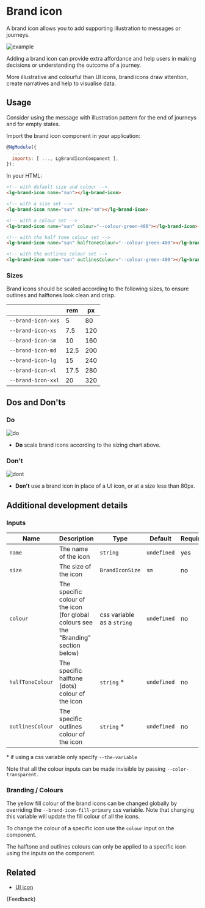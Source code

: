 
<Meta title="Foundations/Brand icon/Guide" />

# Brand icon

<p class="standfirst">A brand icon allows you to add supporting illustration to messages or journeys.</p>

![example](docs/brand-icon/example.png)

Adding a brand icon can provide extra affordance and help users in making decisions or understanding the outcome of a journey.

More illustrative and colourful than UI icons, brand icons draw attention, create narratives and help to visualise data.

## Usage

Consider using the message with illustration pattern for the end of journeys and for empty states.

Import the brand icon component in your application:

```js
@NgModule({
  ...
  imports: [ ..., LgBrandIconComponent ],
});
```

In your HTML:

```html
<!-- with default size and colour -->
<lg-brand-icon name="sun"></lg-brand-icon>

<!-- with a size set -->
<lg-brand-icon name="sun" size="sm"></lg-brand-icon>

<!-- with a colour set -->
<lg-brand-icon name="sun" colour="--colour-green-400"></lg-brand-icon>

<!-- with the half tone colour set -->
<lg-brand-icon name="sun" halfToneColour="--colour-green-400"></lg-brand-icon>

<!-- with the outlines colour set -->
<lg-brand-icon name="sun" outlinesColour="--colour-green-400"></lg-brand-icon>
```

### Sizes

Brand icons should be scaled according to the following sizes, to ensure outlines and halftones look clean and crisp.

|                    | **rem** | **px** |
|--------------------|---------|--------|
| `--brand-icon-xxs` | 5       | 80     |
| `--brand-icon-xs`  | 7.5     | 120    |
| `--brand-icon-sm`  | 10      | 160    |
| `--brand-icon-md`  | 12.5    | 200    |
| `--brand-icon-lg`  | 15      | 240    |
| `--brand-icon-xl`  | 17.5    | 280    |
| `--brand-icon-xxl` | 20      | 320    |

## Dos and Don'ts

### Do

![do](docs/brand-icon/do.png)

* **Do** scale brand icons according to the sizing chart above.

### Don't

![dont](docs/brand-icon/dont.png)

* **Don't** use a brand icon in place of a UI icon, or at a size less than 80px.

## Additional development details

### Inputs

| Name             | Description                                                                           | Type                       | Default     | Required |
|------------------|---------------------------------------------------------------------------------------|----------------------------|-------------|----------|
| `name`           | The name of the icon                                                                  | `string`                   | `undefined` | yes      |
| `size`           | The size of the icon                                                                  | `BrandIconSize`            | `sm`        | no       |
| `colour`         | The specific colour of the icon (for global colours see the "Branding" section below) | css variable as a `string` | `undefined` | no       |
| `halfToneColour` | The specific halftone (dots) colour of the icon                                       | `string` \*                 | `undefined` | no       |
| `outlinesColour` | The specific outlines colour of the icon                                              | `string` \*                 | `undefined` | no       |

\* if using a css variable only specify `--the-variable`

Note that all the colour inputs can be made invisible by passing `--color-transparent.`

### Branding / Colours

The yellow fill colour of the brand icons can be changed globally by overriding the `--brand-icon-fill-primary` css variable. Note that changing this variable will update the fill colour of all the icons.

To change the colour of a specific icon use the `colour` input on the component.

The halftone and outlines colours can only be applied to a specific icon using the inputs on the component.

## Related

* [UI icon](./?path=/docs/foundations-ui-icon-guide--docs)

<Markdown>
  {Feedback}
</Markdown>
